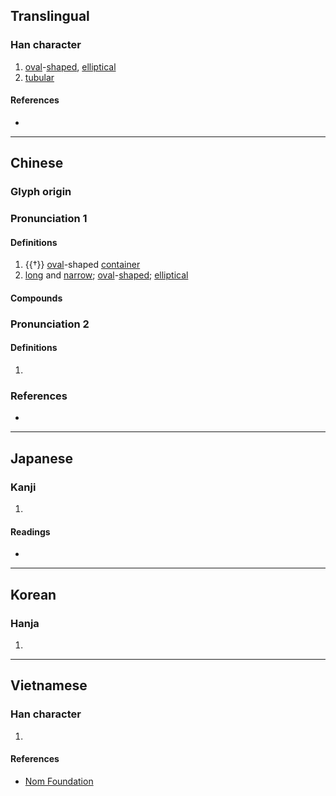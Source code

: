 {{also|椭|楕}}
{{character info/new}}
==Translingual==

===Han character===
{{Han char|rn=75|rad=木|as=12|sn=16|four=44927|canj=DNLB|ids=⿰木隋}}

# [[oval]]-[[shape]]d, [[elliptical]]
# [[tubular]]

====References====
* {{Han ref|kx=0554.120|dkj=15565|dj=0943.030|hdz=21285.070|uh=6A62|ud=27234|bh=BEF2|bd=48882}}

----

==Chinese==
{{zh-forms|s=椭}}

===Glyph origin===
{{Han etym}}

===Pronunciation 1===
{{zh-pron
|m=tuǒ
|c=to5,to2
|mn=thó/thò
|mc=y
|oc=y
|ma=
|cat=n,a
}}

====Definitions====
{{zh-hanzi}}

# {{†}} [[oval]]-shaped [[container]]
# [[long]] and [[narrow]]; [[oval]]-[[shaped]]; [[elliptical]]
#: {{zh-x|橢圓|ellipse; oval shape}}

====Compounds====
{{zh-der|橢圓|橢圓規|橢圓形|橢圓星系|橢圓體|橢球|橢球面|橢球體}}

===Pronunciation 2===
{{zh-pron
|m=duǒ
|cat=a
}}

====Definitions====
{{zh-hanzi}}

# {{zh-only|科橢}}

===References===
* {{R:yue:mfccd}}

----

==Japanese==

===Kanji===
{{ja-kanji|grade=|rs=木12}}

# {{defn|lang=ja|sort=木12}}

====Readings====
* {{ja-readings|goon=[[た]] (ta)|kanon=[[た]] (ta)|kanyoon=[[だ]] (da)|kun=[[こばんが]] (kobanga)}}

----

==Korean==

===Hanja===
{{ko-hanja|hangeul=타|eumhun=|rv=ta|mr=t'a|y=tha}}

# {{defn|lang=ko|sort=木12}}

----

==Vietnamese==

===Han character===
{{vi-readings|rs=木12|hanviet=[[thoả]], [[thoã]]}}

# {{defn|lang=vi|sort=木12}}

====References====
* [http://nomfoundation.org/common/nom_details.php?codepoint=6a62 Nom Foundation]